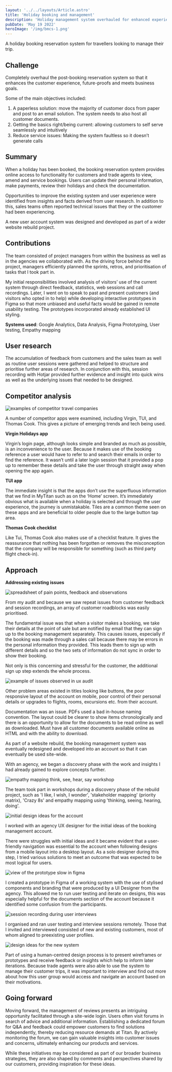 ```yaml
---
layout: '../../layouts/Article.astro'
title: 'Holiday booking and management'
description: 'Holiday management system overhauled for enhanced experience, paperless solution, self-serve functionality, and reduced service issues'
pubDate: 'May 19 2022'
heroImage: '/img/bmcs-1.png'
---
```



A holiday booking reservation system for travellers looking to manage their trip.

## Challenge
Completely overhaul the post-booking reservation system so that it enhances the customer experience, future-proofs and meets business goals.

Some of the main objectives included:

1. A paperless solution: move the majority of customer docs from paper and post to an email solution. The system needs to also host all customer documents.
2. Getting the basics right/being current: allowing customers to self serve seamlessly and intuitively
3. Reduce service issues: Making the system faultless so it doesn’t generate calls

## Summary
When a holiday has been booked, the booking reservation system provides online access to functionality for customers and trade agents to view, amend and service bookings. Users can update their personal information, make payments, review their holidays and check the documentation.

Opportunities to improve the existing system and user experience were identified from insights and facts derived from user research. In addition to this, sales teams often reported technical issues that they or the customer had been experiencing.

A new user account system was designed and developed as part of a wider website rebuild project.

## Contributions
The team consisted of project managers from within the business as well as in the agencies we collaborated with. As the driving force behind the project, managers efficiently planned the sprints, retros, and prioritisation of tasks that I took part in.

My initial responsibilities involved analysis of visitors’ use of the current system through direct feedback, statistics, web sessions and call recordings. Later, I went on to speak to past and present customers (and visitors who opted in to help) while developing interactive prototypes in Figma so that more unbiased and useful facts would be gained in remote usability testing. The prototypes incorporated already established UI styling.

__Systems used__: Google Analytics, Data Analysis, Figma Prototyping, User testing, Empathy mapping

## User research
The accumulation of feedback from customers and the sales team as well as routine user sessions were gathered and helped to structure and prioritise further areas of research. In conjunction with this, session recording with Hotjar provided further evidence and insight into quick wins as well as the underlying issues that needed to be designed.

## Competitor analysis

<Image src="/img/bmcs-2.png" alt="examples of competitor travel companies" width={920} height={350} />

A number of competitor apps were examined, including Virgin, TUI, and Thomas Cook. This gives a picture of emerging trends and tech being used.

**Virgin Holidays app**

Virgin’s login page, although looks simple and branded as much as possible, is an inconvenience to the user. Because it makes use of the booking reference a user would have to refer to and search their emails in order to find the reference. It wasn’t until a later login session that it provided a pop up to remember these details and take the user through straight away when opening the app again.

**TUI app**

The immediate insight is that the apps don’t use the superfluous information that we find in MyTitan such as on the ‘Home’ screen. It’s immediately obvious what is available when a holiday is selected and through the user experience, the journey is unmistakable. Tiles are a common theme seen on these apps and are beneficial to older people due to the large button tap area.

**Thomas Cook checklist**

Like Tui, Thomas Cook also makes use of a checklist feature. It gives the reassurance that nothing has been forgotten or removes the misconception that the company will be responsible for something (such as third party flight check-in).

## Approach
**Addressing existing issues**

<Image src="/img/bmcs-3.png" alt="spreadsheet of pain points, feedback and observations" width={920} height={350} />

From my audit and because we saw repeat issues from customer feedback and session recordings, an array of customer roadblocks was easily prioritised.

The fundamental issue was that when a visitor makes a booking, we take their details at the point of sale but are notified by email that they can sign up to the booking management separately. This causes issues, especially if the booking was made through a sales call because there may be errors in the personal information they provided. This leads them to sign up with different details and so the two sets of information do not sync in order to show their booking.

Not only is this concerning and stressful for the customer, the additional sign up step extends the whole process.

<Image src="/img/bmcs-4.png" alt="example of issues observed in ux audit" width={920} height={350} />

Other problem areas existed in titles looking like buttons, the poor responsive layout of the account on mobile, poor control of their personal details or upgrades to flights, rooms, excursions etc. from their account.

Documentation was an issue. PDFs used a bad in-house naming convention. The layout could be clearer to show items chronologically and there is an opportunity to allow for the documents to be read online as well as downloaded. Must have all customer documents available online as HTML and with the ability to download.

As part of a website rebuild, the booking management system was eventually redesigned and developed into an account so that it can eventually be used site-wide.

With an agency, we began a discovery phase with the work and insights I had already gained to explore concepts further.

<Image src="/img/bmcs-5.png" alt="empathy mapping think, see, hear, say workshop" width={920} height={350} />

The team took part in workshops during a discovery phase of the rebuild project, such as 'I like, I wish, I wonder', 'stakeholder mapping' (priority matrix), 'Crazy 8s' and empathy mapping using 'thinking, seeing, hearing, doing'.

<Image src="/img/bmcs-6.png" alt="initial design ideas for the account" width={920} height={350} />

I worked with an agency UX designer for the initial ideas of the booking management account.

There were struggles with initial ideas and it became evident that a user-friendly navigation was essential to the account when following designs from a mobile layout into a desktop layout. As a solo designer during this step, I tried various solutions to meet an outcome that was expected to be most logical for users.

<Image src="/img/bmcs-7.png" alt="view of the prototype slow in figma" width={920} height={350} />

I created a prototype in Figma of a working system with the use of stylised components and branding that were produced by a UI Designer from the agency. This allowed me to run user testing and iterate on designs, this was especially helpful for the documents section of the account because it identified some confusion from the participants.

<Image src="/img/bmcs-8.png" alt="session recording during user interviews" width={920} height={350} />

I organised and ran user testing and interview sessions remotely. Those that I invited and interviewed consisted of new and existing customers, most of whom aligned to preexisting user profiles.

<Image src="/img/bmcs-9.png" alt="design ideas for the new system" width={920} height={350} />

Part of using a human-centred design process is to present wireframes or prototypes and receive feedback or insights which help to inform later iterations. Because trade agents were also able to use the system to manage their customer trips, it was important to interview and find out more about how this user group would access and navigate an account based on their motivations.

## Going forward
Moving forward, the management of reviews presents an intriguing opportunity facilitated through a site-wide login. Users often visit forums in search of advice and additional information. Establishing a dedicated forum for Q&A and feedback could empower customers to find solutions independently, thereby reducing resource demands at Titan. By actively monitoring the forum, we can gain valuable insights into customer issues and concerns, ultimately enhancing our products and services.

While these initiatives may be considered as part of our broader business strategies, they are also shaped by comments and perspectives shared by our customers, providing inspiration for these ideas.